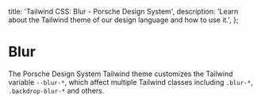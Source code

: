 
  title: 'Tailwind CSS: Blur - Porsche Design System',
  description: 'Learn about the Tailwind theme of our design language and how to use it.',
};

# Blur

<TableOfContents headings={[]} />

The Porsche Design System Tailwind theme customizes the Tailwind variable `--blur-*`, which affect multiple Tailwind
classes including `.blur-*`, `.backdrop-blur-*` and others.

<ComponentStory story={blurStory} />
